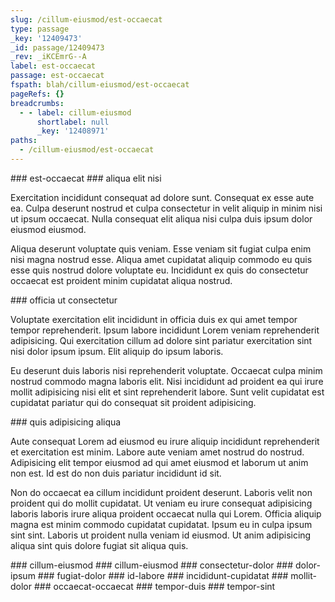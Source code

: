 ```yaml
---
slug: /cillum-eiusmod/est-occaecat
type: passage
_key: '12409473'
_id: passage/12409473
_rev: _iKCEmrG--A
label: est-occaecat
passage: est-occaecat
fspath: blah/cillum-eiusmod/est-occaecat
pageRefs: {}
breadcrumbs:
  - - label: cillum-eiusmod
      shortlabel: null
      _key: '12408971'
paths:
  - /cillum-eiusmod/est-occaecat
---
```


<NuggetArea>
<Passage slug="/cillum-eiusmod/est-occaecat" type="passage" _key="12409473" _id="passage/12409473" _rev="_iKCEmrG--A" label="est-occaecat" passage="est-occaecat" fspath="blah/cillum-eiusmod/est-occaecat" paths="/cillum-eiusmod/est-occaecat">
<NuggetBody>
### est-occaecat

</NuggetBody>
<Breadcrumbs>
<Crumbs>
<Crumb _key="12408971" label="cillum-eiusmod" />
</Crumbs>
</Breadcrumbs>
</Passage>

<NuggetsInbound>
</NuggetsInbound>
<NuggetsOutbound>
<Nugget direction="outbound" type="nugget" _key="9cb15afb-3474-419e-ba20-7deba2fc278e" _id="nugget/9cb15afb-3474-419e-ba20-7deba2fc278e" _rev="_iKCEmrK---" fspath="blah/cillum-eiusmod/est-occaecat/aliqua-elit-nisi.md" label="aliqua elit nisi" paths="/cillum-eiusmod/est-occaecat/aliqua-elit-nisi" slug="/cillum-eiusmod/est-occaecat/aliqua-elit-nisi">
<NuggetBody>
### aliqua elit nisi

Exercitation incididunt consequat ad dolore sunt. Consequat ex esse aute ea. Culpa deserunt nostrud et culpa consectetur in velit aliquip in minim nisi ut ipsum occaecat. Nulla consequat elit aliqua nisi culpa duis ipsum dolor eiusmod eiusmod.

Aliqua deserunt voluptate quis veniam. Esse veniam sit fugiat culpa enim nisi magna nostrud esse. Aliqua amet cupidatat aliquip commodo eu quis esse quis nostrud dolore voluptate eu. Incididunt ex quis do consectetur occaecat est proident minim cupidatat aliqua nostrud.

</NuggetBody>
</Nugget>

<Nugget direction="outbound" type="nugget" _key="62b76f6e-90bf-4bed-817d-d93ea1866966" _id="nugget/62b76f6e-90bf-4bed-817d-d93ea1866966" _rev="_iKCEms---_" fspath="blah/cillum-eiusmod/est-occaecat/officia-ut-consectetur.md" label="officia ut consectetur" paths="/cillum-eiusmod/est-occaecat/officia-ut-consectetur" slug="/cillum-eiusmod/est-occaecat/officia-ut-consectetur">
<NuggetBody>
### officia ut consectetur

Voluptate exercitation elit incididunt in officia duis ex qui amet tempor tempor reprehenderit. Ipsum labore incididunt Lorem veniam reprehenderit adipisicing. Qui exercitation cillum ad dolore sint pariatur exercitation sint nisi dolor ipsum ipsum. Elit aliquip do ipsum laboris.

Eu deserunt duis laboris nisi reprehenderit voluptate. Occaecat culpa minim nostrud commodo magna laboris elit. Nisi incididunt ad proident ea qui irure mollit adipisicing nisi elit et sint reprehenderit labore. Sunt velit cupidatat est cupidatat pariatur qui do consequat sit proident adipisicing.

</NuggetBody>
</Nugget>

<Nugget direction="outbound" type="nugget" _key="18cc155d-d311-452e-8390-19f86aa1f120" _id="nugget/18cc155d-d311-452e-8390-19f86aa1f120" _rev="_iKCEms---A" fspath="blah/cillum-eiusmod/est-occaecat/quis-adipisicing-aliqua.md" label="quis adipisicing aliqua" paths="/cillum-eiusmod/est-occaecat/quis-adipisicing-aliqua" slug="/cillum-eiusmod/est-occaecat/quis-adipisicing-aliqua">
<NuggetBody>
### quis adipisicing aliqua

Aute consequat Lorem ad eiusmod eu irure aliquip incididunt reprehenderit et exercitation est minim. Labore aute veniam amet nostrud do nostrud. Adipisicing elit tempor eiusmod ad qui amet eiusmod et laborum ut anim non est. Id est do non duis pariatur incididunt id sit.

Non do occaecat ea cillum incididunt proident deserunt. Laboris velit non proident qui do mollit cupidatat. Ut veniam eu irure consequat adipisicing laboris laboris irure aliqua proident occaecat nulla qui Lorem. Officia aliquip magna est minim commodo cupidatat cupidatat. Ipsum eu in culpa ipsum sint sint. Laboris ut proident nulla veniam id eiusmod. Ut anim adipisicing aliqua sint quis dolore fugiat sit aliqua quis.

</NuggetBody>
</Nugget>

</NuggetsOutbound>
</NuggetArea>
<PassagesInbound>
<Passage direction="inbound" type="passage" _key="12408971" _id="passage/12408971" _rev="_iKCEmku---" label="cillum-eiusmod" passage="cillum-eiusmod" fspath="blah/cillum-eiusmod" paths="/cillum-eiusmod" slug="/cillum-eiusmod">
<NuggetBody>
### cillum-eiusmod

</NuggetBody>
</Passage>

</PassagesInbound>
<PassagesOutbound>
<Passage direction="outbound" type="passage" _key="12409478" _id="passage/12409478" _rev="_iKCEmrK--_" label="cillum-eiusmod" passage="cillum-eiusmod" fspath="blah/cillum-eiusmod/est-occaecat/cillum-eiusmod" paths="/cillum-eiusmod/est-occaecat/cillum-eiusmod" slug="/cillum-eiusmod/est-occaecat/cillum-eiusmod">
<NuggetBody>
### cillum-eiusmod

</NuggetBody>
</Passage>

<Passage direction="outbound" type="passage" _key="12409487" _id="passage/12409487" _rev="_iKCEmrS---" label="consectetur-dolor" passage="consectetur-dolor" fspath="blah/cillum-eiusmod/est-occaecat/consectetur-dolor" paths="/cillum-eiusmod/est-occaecat/consectetur-dolor" slug="/cillum-eiusmod/est-occaecat/consectetur-dolor">
<NuggetBody>
### consectetur-dolor

</NuggetBody>
</Passage>

<Passage direction="outbound" type="passage" _key="12409496" _id="passage/12409496" _rev="_iKCEmra---" label="dolor-ipsum" passage="dolor-ipsum" fspath="blah/cillum-eiusmod/est-occaecat/dolor-ipsum" paths="/cillum-eiusmod/est-occaecat/dolor-ipsum" slug="/cillum-eiusmod/est-occaecat/dolor-ipsum">
<NuggetBody>
### dolor-ipsum

</NuggetBody>
</Passage>

<Passage direction="outbound" type="passage" _key="12409505" _id="passage/12409505" _rev="_iKCEmre--_" label="fugiat-dolor" passage="fugiat-dolor" fspath="blah/cillum-eiusmod/est-occaecat/fugiat-dolor" paths="/cillum-eiusmod/est-occaecat/fugiat-dolor" slug="/cillum-eiusmod/est-occaecat/fugiat-dolor">
<NuggetBody>
### fugiat-dolor

</NuggetBody>
</Passage>

<Passage direction="outbound" type="passage" _key="12409514" _id="passage/12409514" _rev="_iKCEmrm---" label="id-labore" passage="id-labore" fspath="blah/cillum-eiusmod/est-occaecat/id-labore" paths="/cillum-eiusmod/est-occaecat/id-labore" slug="/cillum-eiusmod/est-occaecat/id-labore">
<NuggetBody>
### id-labore

</NuggetBody>
</Passage>

<Passage direction="outbound" type="passage" _key="12409523" _id="passage/12409523" _rev="_iKCEmrq--_" label="incididunt-cupidatat" passage="incididunt-cupidatat" fspath="blah/cillum-eiusmod/est-occaecat/incididunt-cupidatat" paths="/cillum-eiusmod/est-occaecat/incididunt-cupidatat" slug="/cillum-eiusmod/est-occaecat/incididunt-cupidatat">
<NuggetBody>
### incididunt-cupidatat

</NuggetBody>
</Passage>

<Passage direction="outbound" type="passage" _key="12409532" _id="passage/12409532" _rev="_iKCEmry---" label="mollit-dolor" passage="mollit-dolor" fspath="blah/cillum-eiusmod/est-occaecat/mollit-dolor" paths="/cillum-eiusmod/est-occaecat/mollit-dolor" slug="/cillum-eiusmod/est-occaecat/mollit-dolor">
<NuggetBody>
### mollit-dolor

</NuggetBody>
</Passage>

<Passage direction="outbound" type="passage" _key="12409541" _id="passage/12409541" _rev="_iKCEmr2--_" label="occaecat-occaecat" passage="occaecat-occaecat" fspath="blah/cillum-eiusmod/est-occaecat/occaecat-occaecat" paths="/cillum-eiusmod/est-occaecat/occaecat-occaecat" slug="/cillum-eiusmod/est-occaecat/occaecat-occaecat">
<NuggetBody>
### occaecat-occaecat

</NuggetBody>
</Passage>

<Passage direction="outbound" type="passage" _key="12409554" _id="passage/12409554" _rev="_iKCEmsC---" label="tempor-duis" passage="tempor-duis" fspath="blah/cillum-eiusmod/est-occaecat/tempor-duis" paths="/cillum-eiusmod/est-occaecat/tempor-duis" slug="/cillum-eiusmod/est-occaecat/tempor-duis">
<NuggetBody>
### tempor-duis

</NuggetBody>
</Passage>

<Passage direction="outbound" type="passage" _key="12409563" _id="passage/12409563" _rev="_iKCEmsK---" label="tempor-sint" passage="tempor-sint" fspath="blah/cillum-eiusmod/est-occaecat/tempor-sint" paths="/cillum-eiusmod/est-occaecat/tempor-sint" slug="/cillum-eiusmod/est-occaecat/tempor-sint">
<NuggetBody>
### tempor-sint

</NuggetBody>
</Passage>

</PassagesOutbound>